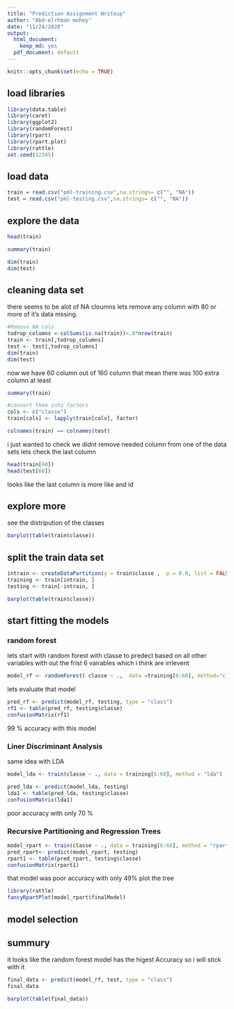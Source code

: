 ```yaml
---
title: "Prediction Assignment Writeup"
author: "Abd-elrhman mohey"
date: "11/24/2020"
output:
  html_document:
    keep_md: yes
  pdf_document: default
---
```



```r
knitr::opts_chunk$set(echo = TRUE)
```
## load libraries 

```r
library(data.table)
library(caret)
library(ggplot2)
library(randomForest)
library(rpart)
library(rpart.plot)
library(rattle)
set.seed(12345)
```

## load data 
```r

train = read.csv("pml-training.csv",na.strings= c("", "NA"))
test = read.csv("pml-testing.csv",na.strings= c("", "NA"))
```

## explore the data 

```r
head(train)
```

```r
summary(train)
```


```r
dim(train)
dim(test)
```

## cleaning data set 

there seems to be alot of NA cloumns lets remove any column with 80 or more of it's data mssing.

```r
#Remove NA cols
todrop_columns <-colSums(is.na(train))<.8*nrow(train)
train <- train[,todrop_columns]
test <- test[,todrop_columns]
dim(train)
dim(test)
```
now we have 60 column out of 160 column that mean there was 100 extra column at least 

```r
summary(train)
```


```r
#convert them into factors 
cols <- c("classe")
train[cols] <- lapply(train[cols], factor)
```


```r
colnames(train) == colnames(test)
```
i just wanted to check we didnt remove needed column from one of the data sets lets check the last column 
```r
head(train[60])
head(test[60])
```
looks like the last column is more like and id 

## explore more 
see the distripution of the classes 
```r
barplot(table(train$classe))
```

## split the train data set 


```r
intrain <- createDataPartition(y = train$classe ,  p = 0.8, list = FALSE)
training <- train[intrain, ] 
testing <- train[-intrain, ]
```

```r
barplot(table(train$classe))
```

## start fitting the models 

### random forest 
lets start with random forest with classe to predect based on all other variables with out the frist 6 vairables which i think are irrlevent 
```r
 
model_rf <- randomForest( classe ~ .,  data =training[6:60], method="class")
```

lets evaluate that model 


```r
pred_rf <- predict(model_rf, testing, type = "class")
rf1 <- table(pred_rf, testing$classe)
confusionMatrix(rf1)
```
99 % accuracy with this model 

### Liner Discriminant Analysis
same idea with LDA 
```r
model_lda <- train(classe ~ ., data = training[6:60], method = "lda")
```

```r
pred_lda <- predict(model_lda, testing)
lda1 <- table(pred_lda, testing$classe)
confusionMatrix(lda1)
```
poor accuracy with only 70 %

### Recursive Partitioning and Regression Trees

```r
model_rpart <- train(classe ~ ., data = training[6:60], method = "rpart")
pred_rpart<- predict(model_rpart, testing)
rpart1 <- table(pred_rpart, testing$classe)
confusionMatrix(rpart1)
```
that model was poor accuracy with only 49%
plot the tree 

```r
library(rattle)
fancyRpartPlot(model_rpart$finalModel)
```
## model selection

## summury
it looks like the random forest model has the higest Accuracy  so i will stick with it 
```r
final_data <- predict(model_rf, test, type = "class")
final_data
```

```r
barplot(table(final_data))
```

